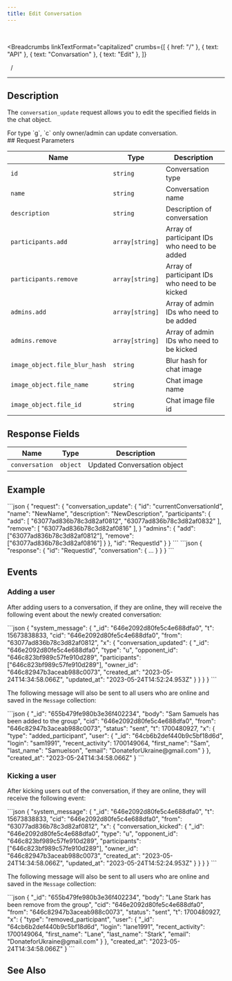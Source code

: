 ```yaml
---
title: Edit Conversation
---
```


<br />



<Breadcrumbs
  linkTextFormat="capitalized"
  crumbs={[
    { href: "/" },
    { text: "API" },
    { text: "Convarsation" },
    { text: "Edit" },
  ]}
>
  <Icon slot="index" name="seti:powershell" />
  <span slot="separator">&nbsp;&nbsp;/&nbsp;</span>
</Breadcrumbs>

---


## Description

> <Badge text="wss" variant="tip" size="large" />
> <Badge text="conversation_update" size="large" />

The `conversation_update` request allows you to edit the specified fields in the chat object.

<Aside>For type `g`, `c` only owner/admin can update conversation.</Aside>
## Request Parameters

| Name                          | Type            | Description                                    |
| ----------------------------- | --------------- | ---------------------------------------------- |
| `id`                          | `string`        | Conversation type                              |
| `name`                        | `string`        | Conversation name                              |
| `description`                 | `string`        | Description of conversation                    |
| `participants.add`            | `array[string]` | Array of participant IDs who need to be added  |
| `participants.remove`         | `array[string]` | Array of participant IDs who need to be kicked |
| `admins.add`                  | `array[string]` | Array of admin IDs who need to be added        |
| `admins.remove`               | `array[string]` | Array of admin IDs who need to be kicked       |
| `image_object.file_blur_hash` | `string`        | Blur hash for chat image                       |
| `image_object.file_name`      | `string`        | Chat image name                                |
| `image_object.file_id`        | `string`        | Chat image file id                             |

## Response Fields

| Name           | Type     | Description                 |
| -------------- | -------- | --------------------------- |
| `conversation` | `object` | Updated Conversation object |

## Example

<Tabs>
  <TabItem label="Request">
```json
{
  "request": {
    "conversation_update": {
      "id": "currentConversationId",
      "name": "NewName",
      "description": "NewDescription",
      "participants": {
        "add": [ "63077ad836b78c3d82af0812", "63077ad836b78c3d82af0832" ],
        "remove": [ "63077ad836b78c3d82af0816" ],
      }
      "admins": {
        "add": ["63077ad836b78c3d82af0812"],
        "remove": ["63077ad836b78c3d82af0816"]
      }
    },
    "id": "RequestId"
  }
}
```
  </TabItem>  
</Tabs>

<Tabs>
  <TabItem label="Response">
```json
{ "response": { "id": "RequestId", "conversation": { ... } } }
```
  </TabItem>  
</Tabs>

## Events

### Adding a user

After adding users to a conversation, if they are online, they will receive the following event about the newly created conversation:

<Tabs>
  <TabItem label="Event">
```json
{
  "system_message": {
    "_id": "646e2092d80fe5c4e688dfa0",
    "t": 15673838833,
    "cid": "646e2092d80fe5c4e688dfa0",
    "from": "63077ad836b78c3d82af0812",
    "x": {
      "conversation_updated": {
        "_id": "646e2092d80fe5c4e688dfa0",
        "type": "u",
        "opponent_id": "646c823bf989c57fe910d289",
        "participants": ["646c823bf989c57fe910d289"],
        "owner_id": "646c82947b3aceab988c0073",
        "created_at": "2023-05-24T14:34:58.066Z",
        "updated_at": "2023-05-24T14:52:24.953Z"
      }
    }
  }
}
```
  </TabItem>  
</Tabs>

The following message will also be sent to all users who are online and saved in the `Message` collection:

<Tabs>
  <TabItem label="Event">
```json
{
  "_id": "655b479fe980b3e36f402234",
  "body": "Sam Samuels has been added to the group",
  "cid": "646e2092d80fe5c4e688dfa0",
  "from": "646c82947b3aceab988c0073",
  "status": "sent",
  "t": 1700480927,
  "x": {
    "type": "added_participant",
    "user": {
      "_id": "64cb6b2def440b9c5bf18d6d",
      "login": "sam1991",
      "recent_activity": 1700149064,
      "first_name": "Sam",
      "last_name": "Samuelson",
      "email": "DonateforUkraine@gmail.com"
    }
  },
  "created_at": "2023-05-24T14:34:58.066Z"
}
```
  </TabItem>  
</Tabs>

### Kicking a user

After kicking users out of the conversation, if they are online, they will receive the following event:

<Tabs>
  <TabItem label="Event">
```json
{
  "system_message": {
    "_id": "646e2092d80fe5c4e688dfa0",
    "t": 15673838833,
    "cid": "646e2092d80fe5c4e688dfa0",
    "from": "63077ad836b78c3d82af0812",
    "x": {
      "conversation_kicked": {
        "_id": "646e2092d80fe5c4e688dfa0",
        "type": "u",
        "opponent_id": "646c823bf989c57fe910d289",
        "participants": ["646c823bf989c57fe910d289"],
        "owner_id": "646c82947b3aceab988c0073",
        "created_at": "2023-05-24T14:34:58.066Z",
        "updated_at": "2023-05-24T14:52:24.953Z"
      }
    }
  }
}
```
  </TabItem>  
</Tabs>

The following message will also be sent to all users who are online and saved in the `Message` collection:

<Tabs>
  <TabItem label="Event">
```json
{
  "_id": "655b479fe980b3e36f402234",
  "body": "Lane Stark has been remove from the group",
  "cid": "646e2092d80fe5c4e688dfa0",
  "from": "646c82947b3aceab988c0073",
  "status": "sent",
  "t": 1700480927,
  "x": {
    "type": "removed_participant",
    "user": {
      "_id": "64cb6b2def440b9c5bf18d6d",
      "login": "lane1991",
      "recent_activity": 1700149064,
      "first_name": "Lane",
      "last_name": "Stark",
      "email": "DonateforUkraine@gmail.com"
    }
  },
  "created_at": "2023-05-24T14:34:58.066Z"
}
```
  </TabItem>  
</Tabs>

## See Also

<LinkCard
  title="SAMA chat server API: Conversations"
  href="https://medium.com/sama-communications/sama-chat-server-api-conversations-1ae505b07d17"
  description="When we developed our API, we followed three rules: fast, confidential, and scalable. Each of these rules has a powerful force when we choose which messenger you will use. "
/>
<LinkCard
  title="DataBase Records"
  href="/deployment/db-records/"
  description="Collection of complete objects stored in the database."
/>

<script
  src="https://giscus.app/client.js"
  data-repo="Oleksandr1414/cathedra-slytherin"
  data-repo-id="R_kgDOI8uafg"
  data-category="[ВВЕДІТЬ CATEGORY NAME]"
  data-category-id="[ВВЕДІТЬ CATEGORY ID]"
  data-mapping="pathname"
  data-strict="0"
  data-reactions-enabled="1"
  data-emit-metadata="0"
  data-input-position="bottom"
  data-theme="transparent_dark"
  data-lang="uk"
  crossorigin="anonymous"
  async
></script>
